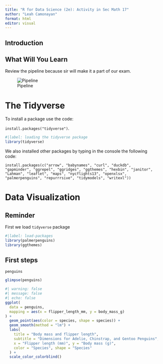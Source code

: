 ```yaml
---
title: "R for Data Science (2e): Activity in Sec Math 17"
author: "Leah Camonayan"
format: html
editor: visual
---
```


## Introduction

## What Will You Learn

Review the pipeline because sir will make it a part of our exam.

![Pipeline](r4dspics/r4dspic1.png)

# The Tidyverse

To install a package use the code:

`install.packages("tidyverse")`.

```r
#|label: loading the tidyverse package
library(tidyverse)
```

We also installed other packages by typing in the console the following code:

`install.packages(c("arrow", "babynames", "curl", "duckdb", "gapminder", "ggrepel", "ggridges", "ggthemes", "hexbin", "janitor", "Lahman", "leaflet", "maps", "nycflights13", "openxlsx", "palmerpenguins", "repurrrsive", "tidymodels", "writexl"))`

# Data Visualization

::: callout-note
## Reminder

First we load `tidyverse` package
:::

```r
#|label: load-packages
library(palmerpenguins)
library(ggthemes)
```

## First steps

```r
penguins
```

```r
glimpse(penguins)
```

```r
#| warning: false
#| message: false
#| echo: false
ggplot(
  data = penguins,
  mapping = aes(x = flipper_length_mm, y = body_mass_g)
) +
  geom_point(aes(color = species, shape = species)) +
  geom_smooth(method = "lm") +
  labs(
    title = "Body mass and flipper length",
    subtitle = "Dimensions for Adelie, Chinstrap, and Gentoo Penguins",
    x = "Flipper length (mm)", y = "Body mass (g)",
    color = "Species", shape = "Species"
  ) +
  scale_color_colorblind()
```

